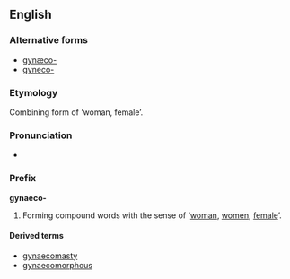 ==English==

===Alternative forms===
* [[gynæco-]]
* [[gyneco-]]

===Etymology===
Combining form of {{etyl|grc}} {{term|lang=grc|γυνή}} ‘woman, female’.

===Pronunciation===
* {{IPA|/ˌɡaɪnɪkə/|/ˌdʒaɪnɪkə/}}

===Prefix===
'''gynaeco-'''

# Forming compound words with the sense of ‘[[woman]], [[women]], [[female]]’.

====Derived terms====
* [[gynaecomasty]]
* [[gynaecomorphous]]